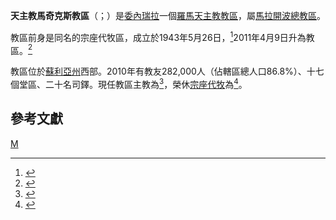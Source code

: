 {{Refimprove|time=2019-10-19T16:01:08+00:00}}
{{NoteTA
|1=zh-hant:尼各老; zh-hans:尼各老; zh-hk:尼各老; zh-tw:尼閣;
}}
{{Infobox Roman Catholic diocese
|Roman Catholic Diocese of = 天主教馬奇克斯教區
|Latin name of diocese = Dioecesis Machiquesensis
|border = catholic
|image = 
|caption = 
|location = [[委內瑞拉|委內瑞拉]]
|territory =[[蘇利亞州|蘇利亞州]]西部
|population =282,000
|rite = [[羅馬禮|羅馬禮]]
|patron = 
|province = [[天主教馬拉開波總教區|馬拉開波]]
|established = 1943年
|cathedral = 嘉模聖母主教座堂
|副主教座堂 =
|leadership = 主教
|website =
|pope = {{incumbent pope}}
|ordinary = {{link-de|尼各老·額我略·納瓦-羅哈斯|Nicolás Gregorio Nava Rojas}}
|coadjutor bishop =
|auxiliary =
|emeritus = 
|title1 = 榮休宗座代牧
|title1_name = {{link-es|拉米羅·迪亞斯-桑切斯|Ramiro Díaz Sánchez}}
}}

'''天主教馬奇克斯教區'''（{{lang-la|Dioecesis Machiquesensis}}；{{lang-es|Diócesis de Machiques}}）是[[委內瑞拉|委內瑞拉]]一個[[羅馬天主教|羅馬天主教]][[教區|教區]]，屬[[天主教馬拉開波總教區|馬拉開波總教區]]。

教區前身是同名的宗座代牧區，成立於1943年5月26日，<ref>{{cite journal|journal=[[宗座公報|宗座公報]]|publisher=梵蒂岡出版社|date=1944年|volume=36|title=''Zuliensis Dioeceseos''|page=41|url=http://www.vatican.va/archive/aas/documents/AAS%2036%20%5B1944%5D%20-%20ocr.pdf|access-date=2013-07-01|archive-date=2019-11-29|archive-url=https://web.archive.org/web/20191129064059/http://www.vatican.va/archive/aas/documents/AAS%2036%20%5B1944%5D%20-%20ocr.pdf|dead-url=no}}</ref>2011年4月9日升為教區。<ref>{{cite web |title=MACHIQUESENSIS* |url=https://w2.vatican.va/content/benedict-xvi/la/apost_constitutions/documents/hf_ben-xvi_apc_20110409_machiquesensis.html |publisher=Libreria Editrice Vaticana |accessdate=2019-07-17 |archiveurl=https://web.archive.org/web/20190717164949/https://w2.vatican.va/content/benedict-xvi/la/apost_constitutions/documents/hf_ben-xvi_apc_20110409_machiquesensis.html |archivedate=2019-07-17 |language=la |date=2011-04-09 |dead-url=no }}</ref>

教區位於[[蘇利亞州|蘇利亞州]]西部。2010年有教友282,000人（佔轄區總人口86.8%）、十七個堂區、二十名司鐸。現任教區主教為{{link-de|尼各老·額我略·納瓦-羅哈斯|Nicolás Gregorio Nava Rojas}}<ref>{{cite press release |title=Resignations and Appointments, 19.10.2019 |url=https://press.vatican.va/content/salastampa/en/bollettino/pubblico/2019/10/19/191019a.html |publisher=Holy See Press Office |accessdate=2019-10-19 |archiveurl=https://web.archive.org/web/20191019132848/https://press.vatican.va/content/salastampa/en/bollettino/pubblico/2019/10/19/191019a.html |archivedate=2019-10-19 |language=en |date=2019-10-19 |dead-url=no }}</ref>，榮休[[宗座代牧|宗座代牧]]為{{link-es|拉米羅·迪亞斯-桑切斯|Ramiro Díaz Sánchez}}<ref>{{cite press release |title=RINUNCE E NOMINE, 09.04.2011 |url=https://press.vatican.va/content/salastampa/it/bollettino/pubblico/2011/04/09/0205/00509.html |publisher=Sala Stampa della Santa Sede |accessdate=2019-10-19 |archiveurl=https://web.archive.org/web/20191019153820/https://press.vatican.va/content/salastampa/it/bollettino/pubblico/2011/04/09/0205/00509.html |archivedate=2019-10-19 |language=it |date=2011-04-09 |dead-url=no }}</ref>。

==參考文獻==
{{reflist}}

{{委內瑞拉天主教教區}}
[[Category:委內瑞拉天主教教區|M]]